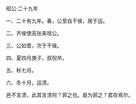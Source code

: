 

昭公·二十九年

一、二十有九年。春，公至自干侯，居于运。

二、齐侯使高张来唁公。

三、公如晋，次于干侯。

四、夏四月庚子，叔倪卒。

五、秋七月。

六、冬十月，运溃。

邑不言溃，此其言溃何？郛之也。曷为郛之？君存焉尔。

